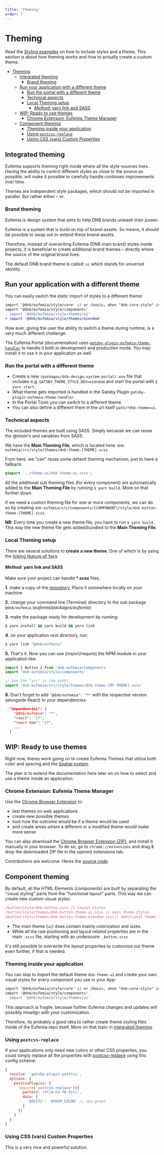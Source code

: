 ```yaml
---
title: 'Theming'
order: 7
---
```


# Theming

Read the [Styling examples](/uilib/usage/customisation/styling) on how to include styles and a theme.
This section is about how theming works and how to actually create a custom theme.

- [Theming](#theming)
  - [Integrated theming](#integrated-theming)
    - [Brand theming](#brand-theming)
  - [Run your application with a different theme](#run-your-application-with-a-different-theme)
    - [Run the portal with a different theme](#run-the-portal-with-a-different-theme)
    - [Technical aspects](#technical-aspects)
    - [Local Theming setup](#local-theming-setup)
      - [_Method:_ yarn link and SASS](#method-yarn-link-and-sass)
  - [WIP: Ready to use themes](#wip-ready-to-use-themes)
    - [Chrome Extension: Eufemia Theme Manager](#chrome-extension-eufemia-theme-manager)
  - [Component theming](#component-theming)
    - [Theming inside your application](#theming-inside-your-application)
    - [Using `postcss-replace`](#using-postcss-replace)
    - [Using CSS (vars) Custom Properties](#using-css-vars-custom-properties)

## Integrated theming

Eufemia supports theming right inside where all the style-sources lives. Having the ability to control different styles as close to the source as possible, will make it possible to carefully handle continues improvements over time.

Themes are independent style packages, which should not be imported in parallel. But rather either – or.

### Brand theming

Eufemia is design system that aims to help DNB brands unleash their power.

Eufemia is a system that is build on top of brand-assets. So means, it should be possible to swap out or extend these brand-assets.

Therefore, instead of overwriting Eufemia (DNB main brand) styles inside projects, it is beneficial to create additional brand themes – directly where the source of the original brand lives.

The default DNB brand theme is called: `ui` which stands for _universal identity_.

## Run your application with a different theme

You can easily switch the static import of styles to a different theme:

```diff
import '@dnb/eufemia/style/core' // or /basis, when "dnb-core-style" is used
import '@dnb/eufemia/style/components'
- import '@dnb/eufemia/style/themes/ui'
+ import '@dnb/eufemia/style/themes/eiendom'
```

How ever, giving the user the ability to switch a theme during runtime, is a very much different challenge.

The Eufemia Portal (documentation) uses [`gatsby-plugin-eufemia-theme-handler`](https://github.com/dnbexperience/eufemia/tree/main/packages/gatsby-plugin-eufemia-theme-handler) to handle it both in development and production mode. You may install it to use it in your application as well.

### Run the portal with a different theme

- Create a new `/packages/dnb-design-system-portal/.env` file that includes e.g. `GATSBY_THEME_STYLE_DEV=eiendom` and start the portal with `$ yarn start`.
- What theme gets imported is handled in the Gatsby Plugin `gatsby-plugin-eufemia-theme-handler`.
- In the Portal Tools you can switch to a different theme.
- You can also define a different them in the url itself `path/?dnb-theme=ui`.

### Technical aspects

The included themes are built using SASS. Simply because we can reuse the _@mixin_'s and variables from SASS.

We have the **Main Theming File**, which is located here: `dnb-eufemia/src/style/themes/dnb-theme-[THEME].scss`

From here, we "can" reuse some default theming mechanism, just to have a fallback:

```scss
@import '../theme-ui/dnb-theme-ui.scss';
```

All the additional sub theming files (for every component) are automatically added to the **Main Theming File** by running `$ yarn build`. More on that further down.

If we need a custom theming file for one or more components, we can do so by creating `dnb-eufemia/src/components/[COMPONENT]/style/dnb-button-theme-[THEME].scss`.

**NB:** Every time you create a new theme file, you have to run `$ yarn build`. This way the new theme file gets added/bundled to the **Main Theming File**.

### Local Theming setup

There are several solutions to **create a new theme**.
One of which is by using the [linking feature of Yarn](https://yarnpkg.com/lang/en/docs/cli/link/).

#### _Method:_ yarn link and SASS

Make sure your project can handle **\*.scss** files.

**1.** make a copy of the [repository](https://github.com/dnbexperience/eufemia). Place it somewhere locally on your machine

**2.** change your command line (Terminal) directory to the sub package `@dnb/eufemia` (_eufemia/packages/eufemia_)

**3.** make the package ready for development by running:

```bash
$ yarn install && yarn build && yarn link
```

**4.** on your application root directory, run:

```bash
$ yarn link "@dnb/eufemia"
```

**5.** That's it. Now you can use (import/require) the NPM module in your application like:

```js
import { Button } from 'dnb-eufemia/components'
import 'dnb-eufemia/style/components'

// See the "src" in the path?
import 'dnb-eufemia/src/style/themes/dnb-theme-[MY THEME].scss'
```

**6.** Don't forget to add `"@dnb/eufemia": "*"` with the respective version (alongside React) to your dependencies:

```json
  "dependencies": {
    "@dnb/eufemia": "*",
    "react": "17",
    "react-dom": "17",
    ...
  }
```

## WIP: Ready to use themes

Right now, theres work going on to create Eufemia Themes that utilize both color and spacing and the [Spatial system](/quickguide-designer/spatial-system).

The plan is to extend the documentation here later on on how to select and use a theme inside an application.

### Chrome Extension: Eufemia Theme Manager

Use the [Chrome Browser Extension](https://chrome.google.com/webstore/detail/eufemia-theme-manager/pijolaebmeacaekbhoefjmhogckdcclb) to:

- test themes on web applications
- create new possible themes
- look how the outcome would be if a theme would be used
- and create areas where a different or a modified theme would make more sense

You can also download the [Chrome Browser Extension (ZIP)](https://github.com/dnbexperience/eufemia-theme-manager/raw/main/eufemia-theme-manager-extension/web-ext-artifacts/eufemia_theme_manager-latest.zip), and install it manually in your browser. To do so, go to `chrome://extensions` and drag & drop the downloaded ZIP file in the opened extensions tab.

Contributions are welcome. Heres the [source code](https://github.com/dnbexperience/eufemia-theme-manager).

## Component theming

By default, all the HTML Elements (components) are built by separating the "visual styling" parts from the "functional layout" parts. This way we can create new custom visual styles:

```js
/button/style/dnb-button.scss // layout styles
/button/style/themes/dnb-button-theme-ui.scss // main theme styles
/button/style/themes/dnb-button-theme-eiendom.scss// additional theme styles
```

- The main theme (`ui`) does contain mainly colorization and sizes.
- While all the raw positioning and layout related properties are in the main `.scss` file, starting with an underscore: `_button.scss`

It's still possible to overwrite the _layout_ properties to customize our theme even further, if that is needed.

### Theming inside your application

You can skip to import the default theme `dnb-theme-ui` and create your own visual styles for every component you use in your App:

```diff
import '@dnb/eufemia/style/core' // or /basis, when "dnb-core-style" is used
import '@dnb/eufemia/style/components'
- import '@dnb/eufemia/style/themes/ui'
```

This approach is fragile, because further Eufemia changes and updates will possibly misalign with your customization.

Therefore, its probably a good idea to rather create theme styling files inside of the Eufemia repo itself. More on that topic in [integrated theming](#integrated-theming).

### Using `postcss-replace`

If your applications only need new colors or other CSS properties, you could simply replace all the properties with [postcss-replace](https://www.npmjs.com/package/postcss-replace) using this config scheme:

```js
{
  resolve: 'gatsby-plugin-postcss',
  options: {
    postCssPlugins: [
      require('postcss-replace')({
        pattern: /#([A-Fa-f0-9]+)/,
        data: {
          '007272': '#YOUR_COLOR' // sea-green
        }
      })
    ]
  }
}
```

### Using CSS (vars) Custom Properties

This is a very nice and powerful solution.
